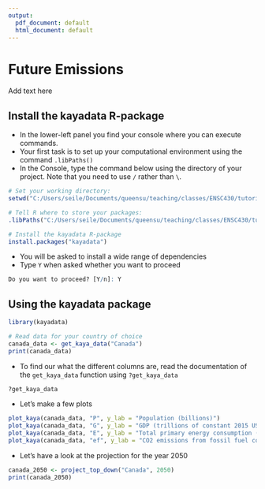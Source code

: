 ```yaml
---
output:
  pdf_document: default
  html_document: default
---
```

# Future Emissions
Add text here

## Install the kayadata R-package
* In the lower-left panel you find your console where you can execute commands. 
* Your first task is to set up your computational environment using the command ```.libPaths()```
* In the Console, type the command below using the directory of your project. Note that you need to use ```/``` rather than ```\```.

```r
# Set your working directory:
setwd("C:/Users/seile/Documents/queensu/teaching/classes/ENSC430/tutorials/ENSC430")

# Tell R where to store your packages:
.libPaths("C:/Users/seile/Documents/queensu/teaching/classes/ENSC430/tutorials/ENSC430/renv")

# Install the kayadata R-package
install.packages("kayadata")

```

* You will be asked to install a wide range of dependencies
* Type ```Y``` when asked whether you want to proceed
```r
Do you want to proceed? [Y/n]: Y
```


## Using the kayadata package

```r
library(kayadata)

# Read data for your country of choice
canada_data <- get_kaya_data("Canada") 
print(canada_data)
```

* To find our what the different columns are, read the documentation of the ```get_kaya_data``` function using ```?get_kaya_data```

```r
?get_kaya_data
```

* Let's make a few plots

```r
plot_kaya(canada_data, "P", y_lab = "Population (billions)")
plot_kaya(canada_data, "G", y_lab = "GDP (trillions of constant 2015 USD)")
plot_kaya(canada_data, "E", y_lab = "Total primary energy consumption (quads)")
plot_kaya(canada_data, "ef", y_lab = "CO2 emissions from fossil fuel consumption (millions of metric tons)")
```

* Let's have a look at the projection for the year 2050

```r
canada_2050 <- project_top_down("Canada", 2050)
print(canada_2050)
```



